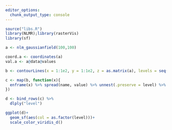 ```yaml
---
editor_options: 
  chunk_output_type: console
---
```

```r
source("libs.R")
library(NLMR);library(rasterVis)
library(sf)
```

```r
a <- nlm_gaussianfield(100,100)

coord.a <- coordinates(a)
val.a <- a@data@values

b <- contourLines(x = 1:1e2, y = 1:1e2, z = as.matrix(a), levels = seq(0,1, length.out = 120))

c <- map(b, function(x){
  enframe(x) %>% spread(name, value) %>% unnest(.preserve = level) %>% unnest()
})

d <- bind_rows(c) %>% 
  dlply("level")
```

```r
ggplot(d)+
  geom_sf(aes(col = as.factor(level)))+
  scale_color_viridis_d()
```

